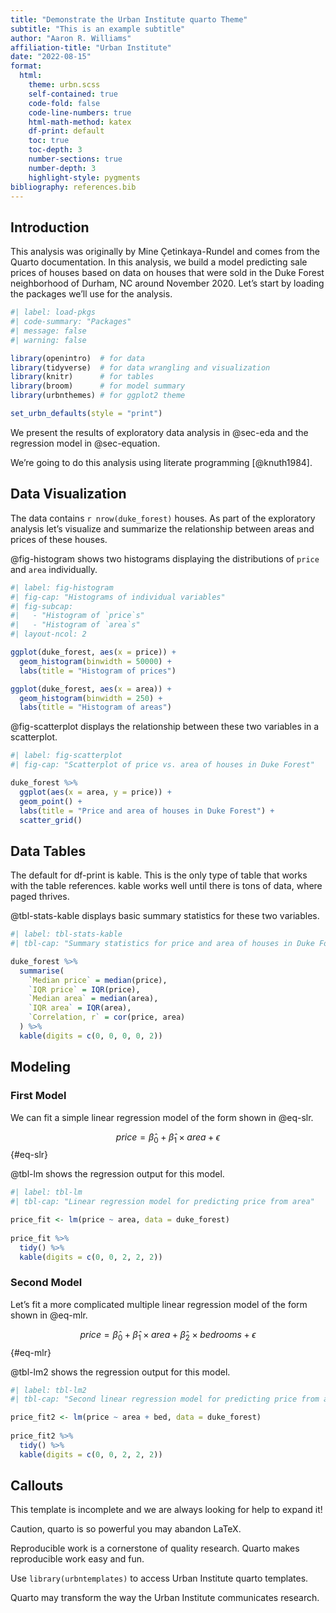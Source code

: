 ```yaml
---
title: "Demonstrate the Urban Institute quarto Theme"
subtitle: "This is an example subtitle"
author: "Aaron R. Williams"
affiliation-title: "Urban Institute"
date: "2022-08-15"
format:
  html:
    theme: urbn.scss
    self-contained: true
    code-fold: false
    code-line-numbers: true
    html-math-method: katex
    df-print: default
    toc: true
    toc-depth: 3
    number-sections: true
    number-depth: 3
    highlight-style: pygments
bibliography: references.bib
---
```


## Introduction

This analysis was originally by Mine Çetinkaya-Rundel and comes from the Quarto documentation. In this analysis, we build a model predicting sale prices of houses based on data on houses that were sold in the Duke Forest neighborhood of Durham, NC around November 2020. Let's start by loading the packages we'll use for the analysis.

```r
#| label: load-pkgs
#| code-summary: "Packages"
#| message: false
#| warning: false

library(openintro)  # for data
library(tidyverse)  # for data wrangling and visualization
library(knitr)      # for tables
library(broom)      # for model summary
library(urbnthemes) # for ggplot2 theme

set_urbn_defaults(style = "print")

```

We present the results of exploratory data analysis in @sec-eda and the regression model in @sec-equation.

We're going to do this analysis using literate programming [@knuth1984].

## Data Visualization {#sec-eda}

The data contains `r nrow(duke_forest)` houses. As part of the exploratory analysis let's visualize and summarize the relationship between areas and prices of these houses.

@fig-histogram shows two histograms displaying the distributions of `price` and `area` individually.

```r
#| label: fig-histogram
#| fig-cap: "Histograms of individual variables"
#| fig-subcap:
#|   - "Histogram of `price`s"
#|   - "Histogram of `area`s" 
#| layout-ncol: 2

ggplot(duke_forest, aes(x = price)) +
  geom_histogram(binwidth = 50000) +
  labs(title = "Histogram of prices")

ggplot(duke_forest, aes(x = area)) +
  geom_histogram(binwidth = 250) +
  labs(title = "Histogram of areas")
```

@fig-scatterplot displays the relationship between these two variables in a scatterplot.

```r
#| label: fig-scatterplot
#| fig-cap: "Scatterplot of price vs. area of houses in Duke Forest"

duke_forest %>%
  ggplot(aes(x = area, y = price)) +
  geom_point() +
  labs(title = "Price and area of houses in Duke Forest") +
  scatter_grid()

```

## Data Tables {#sec-tables}

The default for df-print is kable. This is the only type of table that works with the table references. kable works well until there is tons of data, where paged thrives. 

@tbl-stats-kable displays basic summary statistics for these two variables.

```r
#| label: tbl-stats-kable
#| tbl-cap: "Summary statistics for price and area of houses in Duke Forest (kable)"

duke_forest %>%
  summarise(
    `Median price` = median(price),
    `IQR price` = IQR(price),
    `Median area` = median(area),
    `IQR area` = IQR(area),
    `Correlation, r` = cor(price, area)
  ) %>%
  kable(digits = c(0, 0, 0, 0, 2))

```

## Modeling {#sec-equation}

### First Model

We can fit a simple linear regression model of the form shown in @eq-slr.

$$
price = \hat{\beta}_0 + \hat{\beta}_1 \times area + \epsilon
$$ {#eq-slr}

@tbl-lm shows the regression output for this model.

```r
#| label: tbl-lm
#| tbl-cap: "Linear regression model for predicting price from area"

price_fit <- lm(price ~ area, data = duke_forest)
  
price_fit %>%
  tidy() %>%
  kable(digits = c(0, 0, 2, 2, 2))

```

### Second Model

Let's fit a more complicated multiple linear regression model of the form shown in @eq-mlr. 

$$
price = \hat{\beta}_0 + \hat{\beta}_1 \times area + \hat{\beta}_2 \times bedrooms + \epsilon
$$ {#eq-mlr}

@tbl-lm2 shows the regression output for this model.

```r
#| label: tbl-lm2
#| tbl-cap: "Second linear regression model for predicting price from area"

price_fit2 <- lm(price ~ area + bed, data = duke_forest)
  
price_fit2 %>%
  tidy() %>%
  kable(digits = c(0, 0, 2, 2, 2))

```


## Callouts {#sec-callouts}

:::{.callout-note}
This template is incomplete and we are always looking for help to expand it!
:::

:::{.callout-warning}
Caution, quarto is so powerful you may abandon LaTeX. 
:::

:::{.callout-important}
Reproducible work is a cornerstone of quality research. Quarto makes reproducible work easy and fun. 
:::

:::{.callout-tip collapse="true"}
Use `library(urbntemplates)` to access Urban Institute quarto templates. 
:::

:::{.callout-caution collapse="true"}
Quarto may transform the way the Urban Institute communicates research. 
:::


<!--# ADD SECTION HEADING FOR REFERENCES HERE -->
